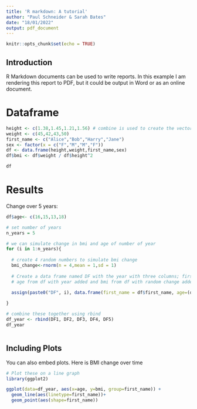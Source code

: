 ```yaml
---
title: 'R markdown: A tutorial'
author: "Paul Schneider & Sarah Bates"
date: "18/01/2022"
output: pdf_document
---
```


```r
knitr::opts_chunk$set(echo = TRUE)
```

## Introduction

R Markdown documents can be used to write reports. In this example I am rendering this report to PDF, but it could be output in Word or as an online document.

# Dataframe

```r

height <- c(1.38,1.45,1.21,1.56) # combine is used to create the vector.
weight <- c(45,42,43,50)
first_name <- c("Alice","Bob","Harry","Jane")
sex <- factor(x = c("F","M","M","F"))
df <- data.frame(height,weight,first_name,sex)
df$bmi <- df$weight / df$height^2 

df
```

# Results

Change over 5 years: 

```r

df$age<- c(16,15,13,18)

# set number of years
n_years = 5

# we can simulate change in bmi and age of number of year
for (i in 1:n_years){
  
  # create 4 random numbers to simulate bmi change
  bmi_change<-rnorm(n = 4,mean = 1,sd = 1)
  
  # Create a data frame named DF with the year with three columns; first name from df,
  # age from df with year added and bmi from df with random change added
  
  assign(paste0("DF", i), data.frame(first_name = df$first_name, age=(df$age+i), bmi=df$bmi + bmi_change))

}

# combine these together using rbind
df_year <- rbind(DF1, DF2, DF3, DF4, DF5)
df_year



```


## Including Plots

You can also embed plots. Here is BMI change over time

```r


# Plot these on a line graph
library(ggplot2)

ggplot(data=df_year, aes(x=age, y=bmi, group=first_name)) +
  geom_line(aes(linetype=first_name))+
  geom_point(aes(shape=first_name))


```


